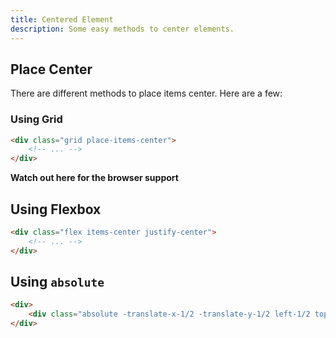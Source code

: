 ```yaml
---
title: Centered Element
description: Some easy methods to center elements.
---
```


## Place Center

There are different methods to place items center. Here are a few:

### Using Grid

<div class="grid w-32 h-32 mx-auto rounded-md shadow-md bg-gradient-to-br from-purple-400 to-indigo-500 place-items-center">
    <div class="w-12 h-12 bg-white rounded"></div>
</div>

```html
<div class="grid place-items-center">
    <!-- ... -->
</div>
```
**Watch out here for the browser support**

## Using Flexbox

<div class="flex items-center justify-center w-32 h-32 mx-auto rounded-md shadow-md bg-gradient-to-br from-red-400 to-pink-500">
    <div class="w-12 h-12 bg-white rounded"></div>
</div>

```html
<div class="flex items-center justify-center">
    <!-- ... -->
</div>
```

## Using `absolute`

<div class="relative w-32 h-32 mx-auto rounded-md shadow-md bg-gradient-to-br from-emerald-400 to-green-500">
    <div class="absolute w-12 h-12 -translate-x-1/2 -translate-y-1/2 bg-white rounded left-1/2 top-1/2"></div>
</div>

```html
<div>
    <div class="absolute -translate-x-1/2 -translate-y-1/2 left-1/2 top-1/2"></div>
</div>
```
